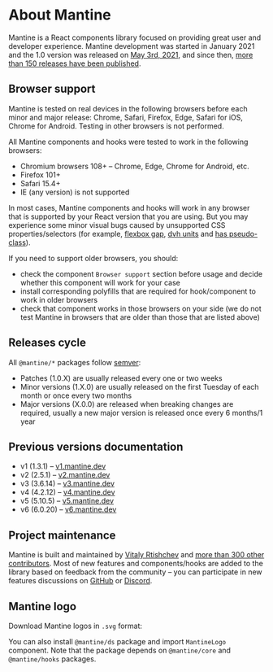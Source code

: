 

# About Mantine

Mantine is a React components library focused on providing great user and developer experience.
Mantine development was started in January 2021 and the 1.0 version was released on [May 3rd, 2021](https://github.com/mantinedev/mantine/releases/tag/1.0.0),
and since then, [more than 150 releases have been published](https://github.com/mantinedev/mantine/releases).

## Browser support

Mantine is tested on real devices in the following browsers before each minor and major release: Chrome, Safari, Firefox,
Edge, Safari for iOS, Chrome for Android. Testing in other browsers is not performed.

All Mantine components and hooks were tested to work in the following browsers:

- Chromium browsers 108+ – Chrome, Edge, Chrome for Android, etc.
- Firefox 101+
- Safari 15.4+
- IE (any version) is not supported

In most cases, Mantine components and hooks will work in any browser that is supported
by your React version that you are using. But you may experience some minor visual bugs
caused by unsupported CSS properties/selectors (for example, [flexbox gap](https://caniuse.com/flexbox-gap), [dvh units](https://caniuse.com/mdn-css_types_length_viewport_percentage_units_dynamic) and [has pseudo-class](https://caniuse.com/css-has)).

If you need to support older browsers, you should:

- check the component `Browser support` section before usage and decide whether this component will work for your case
- install corresponding polyfills that are required for hook/component to work in older browsers
- check that component works in those browsers on your side (we do not test Mantine in browsers that are older than those that are listed above)

## Releases cycle

All `@mantine/*` packages follow [semver](https://semver.org/):

- Patches (1.0.X) are usually released every one or two weeks
- Minor versions (1.X.0) are usually released on the first Tuesday of each month or once every two months
- Major versions (X.0.0) are released when breaking changes are required, usually a new major version is released once every 6 months/1 year

## Previous versions documentation

- v1 (1.3.1) – [v1.mantine.dev](https://v1.mantine.dev/)
- v2 (2.5.1) – [v2.mantine.dev](https://v2.mantine.dev/)
- v3 (3.6.14) – [v3.mantine.dev](https://v3.mantine.dev/)
- v4 (4.2.12) – [v4.mantine.dev](https://v4.mantine.dev/)
- v5 (5.10.5) – [v5.mantine.dev](https://v5.mantine.dev/)
- v6 (6.0.20) – [v6.mantine.dev](https://v6.mantine.dev/)

## Project maintenance

Mantine is built and maintained by [Vitaly Rtishchev](https://github.com/rtivital) and [more than 300 other contributors](https://github.com/mantinedev/mantine/graphs/contributors).
Most of new features and components/hooks are added to the library based on feedback from the community –
you can participate in new features discussions on [GitHub](https://github.com/mantinedev/mantine/discussions) or [Discord](https://discord.gg/wbH82zuWMN).

## Mantine logo

Download Mantine logos in `.svg` format:

<LogoAssets />

You can also install `@mantine/ds` package and import `MantineLogo` component.
Note that the package depends on `@mantine/core` and `@mantine/hooks` packages.

<InstallScript packages="@mantine/ds" />

<Demo data={GuidesDemos.logo} />
